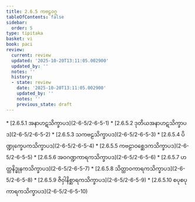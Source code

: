 ```yaml
---
title: 2.6.5 ကဗဠဝဂ္ဂ
tableOfContents: false
sidebar:
  order: 5
type: tipitaka
basket: vi
book: paci
review:
  current: review
  updated: '2025-10-20T13:11:05.002900'
  updated_by: ''
  notes: ''
  history:
  - state: review
    date: '2025-10-20T13:11:05.002900'
    updated_by: ''
    notes: ''
    previous_state: draft
---
```



<DynamicBreadcrumb />


<ReviewStatus review={frontmatter.review} showDetails={true} />

<HypothesisAnnotation frontmatter={frontmatter} />



<TableOfContents book="paci" section="2.6.5">
* [2.6.5.1 အနာဟဋသိက္ခာပဒ](2-6-5/2-6-5-1)
* [2.6.5.2 ဒုတိယအနာဟဋသိက္ခာပဒ](2-6-5/2-6-5-2)
* [2.6.5.3 သကဗဠသိက္ခာပဒ](2-6-5/2-6-5-3)
* [2.6.5.4 ပိဏ္ဍုက္ခေပကသိက္ခာပဒ](2-6-5/2-6-5-4)
* [2.6.5.5 ကဗဠာဝစ္ဆေဒကသိက္ခာပဒ](2-6-5/2-6-5-5)
* [2.6.5.6 အဝဂဏ္ဍကာရကသိက္ခာပဒ](2-6-5/2-6-5-6)
* [2.6.5.7 ဟတ္ထနိဒ္ဓုနကသိက္ခာပဒ](2-6-5/2-6-5-7)
* [2.6.5.8 သိတ္ထာဝကာရကသိက္ခာပဒ](2-6-5/2-6-5-8)
* [2.6.5.9 ဇိဝှါနိစ္ဆာရကသိက္ခာပဒ](2-6-5/2-6-5-9)
* [2.6.5.10 စပုစပုကာရကသိက္ခာပဒ](2-6-5/2-6-5-10)
</TableOfContents>